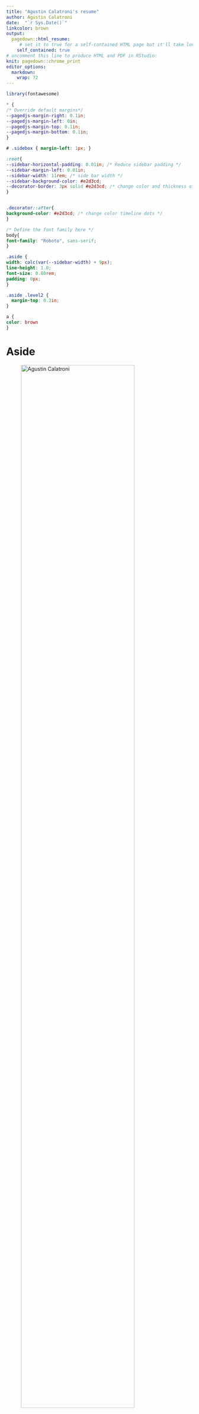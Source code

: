 ---
title: "Agustin Calatroni's resume"
author: Agustin Calatroni
date:  "`r Sys.Date()`"
linkcolor: brown
output:
  pagedown::html_resume:
     # set it to true for a self-contained HTML page but it'll take longer to render
    self_contained: true
# uncomment this line to produce HTML and PDF in RStudio:
knit: pagedown::chrome_print
editor_options: 
  markdown: 
    wrap: 72
---

```{r echo=FALSE, warning=FALSE}
library(fontawesome)
```

```{css, echo = FALSE}
* {
/* Override default margins*/
--pagedjs-margin-right: 0.1in;
--pagedjs-margin-left: 0in;
--pagedjs-margin-top: 0.1in;
--pagedjs-margin-bottom: 0.1in;
}

# .sidebox { margin-left: 1px; }

:root{
--sidebar-horizontal-padding: 0.01in; /* Reduce sidebar padding */
--sidebar-margin-left: 0.01in;
--sidebar-width: 11rem; /* side bar width */
--sidebar-background-color: #e2d3cd;
--decorator-border: 3px solid #e2d3cd; /* change color and thickness of timeline */
}


.decorator::after{
background-color: #e2d3cd; /* change color timeline dots */
}

/* Define the font family here */
body{
font-family: "Roboto", sans-serif;
}

.aside {
width: calc(var(--sidebar-width) + 9px);
line-height: 1.0;
font-size: 0.80rem;
padding: 0px;
}

.aside .level2 {
  margin-top: 0.3in;
}

a {
color: brown
}
```

# Aside

![Agustin Calatroni](Agustin_Calatroni_photo.png){width="85%"}

## **Contact Info** {#contact}

-   <i class="fa fa-envelope"></i>  [acalatroni@gmail.com](mailto:acalatroni@gmail.com){.email}
-   <i class="fa fa-github"></i>    [agstn](https://github.com/agstn)
-   <i class="fa fa-twitter"></i>   [\@acalatr](https://twitter.com/acalatr)
-   <i class="fa fa-linkedin"></i>  [Agustin Calatroni](https://www.linkedin.com/in/agustin-calatroni-41280b132/)
-   <i class="fa fa-phone"></i>     (858) 754-8842
-   <i class="fa fa-building"></i>  San Diego, California
-   &nbsp;&nbsp;&nbsp;&nbsp;&nbsp;&nbsp; ![California](https://raw.githubusercontent.com/CivilServiceUSA/us-states/master/images/maps/california-small.png){width="40%"}

## <small>**Statistical Skills**</small> {#stat_skills}

|                           |
|---------------------------|
| Linear (Mixed) Models     |
| Additive (Mixed) Models   |
| Prediction Models         |
| Latent Class Models       |
| Visualization             |
| Study/Patients Dashboards |
| Clinical Trial Design     |
| SDTM/ADaM data standards  |

## <small>**Software**</small> {#software_skills}

|             |
|-------------|
| R & RStudio |
| SAS         |
| H2O.ai (ML) |
| HTML/CSS    |

## <small>**Statistical Societies**</small> {#prof_soc}

|                                                                           |
|------------------------------------------------------------------------|
| [American Statistical Association](https://www.amstat.org/)               |
| [Statisticians in the Pharmaceutical Industry (PSI)](https://psiweb.org/) |
| [Society for Clinical Trials (SCT)](https://www.sctweb.org/)              |

## <small>**Therapeutic Areas**</small> {#therapeutic_skills}

|                |
|----------------|
| Asthma         |
| Atopic Dermatitis |
| Food Allergy   |
| Hematology     |
| Immunology     |
| Respiratory    |

# Main

## Agustin Calatroni {#title}

<font size="2px">
Highly accomplished and motivated statistician with over 20 years of industry experience with excellent analytical and problem-solving skills. As an applied clinical trials statistician, I have supported more than 50 NIH/NIAID and commercially sponsored clinical trials, where I have led the design, implementation, analysis, and reporting of randomized, observational, and mechanistic studies. As such, I support regulatory agency interactions regarding the many biometrics’ requirements of a study. For example, I was the lead statistician for the studies leading to the recent FDA and EMA approval of the first combination treatment for highly treatment-resistant tuberculosis. Additionally, I serve as a company-wide consultant for advanced statistical methodologies, statistical software, and programming and manage statisticians and programmers on the study teams.
</font>

## Professional Experience {data-icon="suitcase"}

### Senior Director, Biostatistics

<!-- <img src="img/Rho.jpg" width="40" align="center" valign="center"/>  -->
Rho, Inc

Durham, NC <br>    San Diego, CA

Present - 2005

-   2011 - 2020 &nbsp;&nbsp; Principal Statistical Scientist
-   2006 - 2011 &nbsp;&nbsp; Senior Statistician
-   2005 - 2006 &nbsp;&nbsp; Statistician

Serves as the lead study statistician for multiple federally funded
studies including complex, multi-center, multi-stage study designs.
Advises external study team and educates internal statistical team on
advanced statistical topics. Collaborates on large study teams with
federal sponsors, pharmaceutical partners, and independent academic
centers. Mentors statisticians throughout the company

### Statistican

Center for Human Growth and Development <br> Univerity of Michigan
<!-- <img src="img/UM.jpg" width="20" align="center" valign="center"/>  -->


Ann Arbor, MI

2005 - 2002

Served as statistician on a six universities multi-species research
project on the brain and behavior in early iron deficiency

### Computer Support Specialist

<!-- <img src="img/SMT.jpg" width="30" align="center" valign="center"/>  -->
SMT (SportsMEDIA Technology)

Durham, NC

2002 - 1996

Produced graphics, statistics and video enhancement software for live
television sports broadcast networks. &nbsp;
<i class="fa fa-award"></i> 2000 EMMY winner *ESPN Speedworld NASCAR coverage*

## Education {data-icon="graduation-cap"}

### North Carolina State University 
<!-- &nbsp; <img src="img/NCSU.jpg" width="25" align="bottom" valign="center"/> -->

Master of Science in Statistics 

Raleigh, NC
<img src="https://hatscripts.github.io/circle-flags/flags/us.svg" width="18" align="center" valign="center"/>

2002 - 2000

<i class="fa fa-medal"></i> Mu Sigma Rho Honors Society

### Université Paris I - Panthéon-Sorbonne 
<!-- &nbsp; <img src="img/Sorbonne.jpg" width="25" align="bottom" valign="center"/> -->

Masters en Sciences Économiques

Paris, FR
<img src="https://hatscripts.github.io/circle-flags/flags/fr.svg" width="18" align="center" valign="center"/>

1996 - 1995

<i class="fa fa-medal"></i> Summa cum laude

### Erasmus School of Economics 
<!-- &nbsp; <img src="img/Erasmus.jpg" width="20" align="bottom" valign="center"/> -->

Summer School in Econometrics and Statistics

Rotterdam, NL
<img src="https://hatscripts.github.io/circle-flags/flags/nl.svg" width="18" align="center" valign="center"/>

1995

### Université d'Aix-Marseille III 
<!-- &nbsp; <img src="img/Aix.jpg" width="20" align="bottom" valign="center"/> -->

Maîtrise en Sciences Économiques

Aix-en-Provence, FR
<img src="https://hatscripts.github.io/circle-flags/flags/fr.svg" width="18" align="center" valign="center"/>

1995 - 1991

<i class="fa fa-medal"></i> Summa cum laude

### Lycée Franco-Argentin Jean Mermoz 
<!-- &nbsp; <img src="img/Lycee.jpg" width="20" align="bottom" valign="center"/> -->

Baccalauréat en Sciences Économiques

Buenos Aires, AR
<img src="https://hatscripts.github.io/circle-flags/flags/ar.svg" width="18" align="center" valign="center"/>

1991 - 1988

## Extracurricular Activities {data-icon="leanpub"}

### [Wonderful Wednesday (WW) Challenge](https://www.psiweb.org/sigs-special-interest-groups/visualisation/welcome-to-wonderful-wednesdays)

Statisticians in the Pharmaceutical Industry (PSI) Visualization Special
Interest Group (VIS SIG)

N/A

2022 - 2020

<i class="fa fa-github"></i>  
<a href="https://github.com/agstn/WW">Visualizations and Dashboards
Contributions </a> <br> <i class="fa fa-youtube"></i>   [Visualization
of multiple endpoints over
times](https://www.psiweb.org/vod/item/psi-vissig-wonderful-wednesday-16-multiple-endpoints-in-vasculitis#video_567535951)
<br> <i class="fa fa-microphone"></i>    [Interviewed for the Effective
Statistician podcast](https://theeffectivestatistician.com/how-augustin-calatroni-leveraged-the-wonderful-wednesday-webinars-to-create-better-data-visualisations/)

<!-- ::: aside -->
<!-- <i class="far fa-chart-bar"></i> Our industry is data-driven. Every -->
<!-- phase of clinical studies requires collecting, monitoring, analyzing, -->
<!-- and reporting data. While each of these steps is equally important, -->
<!-- reporting is arguably the most impactful step. Indeed, in the reporting -->
<!-- phase, key decision-makers will interpret and conclude. As part of the -->
<!-- Center for Applied Data Visualization, I have been researching and -->
<!-- promoting the best practices and tools for visualizing and reporting -->
<!-- data. As such, I have developed dozens of novel graphics for both static -->
<!-- reports and interactive web-based use.[Examples of data visualization -->
<!-- and statistical graphics](http://graphics.rhoworld.com/) -->
<!-- ::: -->

::: aside
<i class="far fa-chart-bar"></i> 
I have a passion for statistics and often practice it as an extracurricular activity.  For almost a decade, I was a mentor for the Statistical and Applied Mathematical Sciences Institute (SAMSI) Statistical Modeling Workshop, where I mentored graduate students in mathematics, statistics, and computational science solutions to challenging real-world problems. Furthermore, I have contributed to the advancement of statistical data communication, through the application of novel tables, graphics, and interactive dashboards. These contributions have gained recognition in-house, with external clients, and among the statistical community.
:::

### <i class="fas fa-award"></i> [RStudio Table Contest- Honorable Mention](https://www.rstudio.com/blog/winners-of-the-2021-table-contest/)

<!-- [Describer: An Interactive Table Interface for Data Summaries](https://github.com/agstn/describer) -->

<i class="fa fa-github"></i>
<a href="https://github.com/agstn/describer">Describer: An Interactive
Table Interface for Data Summaries </a>

N/A

2021

### <i class="fas fa-award"></i> [RStudio Table Contest- Honorable Mention](https://www.rstudio.com/blog/winners-of-the-2020-rstudio-table-contest/)

<!-- [The Big Mac Index Table](https://github.com/agstn/RStudio_table_contest_2020) -->

<i class="fa fa-github"></i>
<a href="https://github.com/agstn/RStudio_table_contest_2020">The Big
Mac Index Tables </a>

N/A

2020

### [Industry Mentor](https://stattrak.amstat.org/2012/01/31/imsmworkshop/)
<!-- (https://www.samsi.info/imsm-history-and-past-workshops/) -->

The Statistical and Applied Mathematical Sciences Institute (SAMSI)
Industrial Math/Stat Modeling Workshop (IMSM)

N/A

2020 - 2011

Objective is to expose graduate students in mathematics, statistics, and computational science to challenging and exciting real-world problems arising
in industrial and government laboratory research.
<br>
<i class="fa fa-rss"></i>   [Rho Participates in Graduate Student
Workshop for the 8th Consecutive
Time](https://www.rhoworld.com/rho-participates-in-innovative-graduate-student-workshop-for-the-8th-consecutive-tim)\
<i class="fa fa-youtube"></i>   [2019 Continuous glucose monitors (CGMs)
w/ Functional Data
Analysis](https://www.youtube.com/watch?v=qpYHtXH82Ws&ab_channel=SAMSIInstitute)

### [AstraZeneca-Sanger Drug Combination Prediction DREAM Challenge](https://www.synapse.org/#!Synapse:syn4231880/wiki/235645)

Advancing Cancer Treatment with Artificial Intelligence

N/A

2015

Open innovation competition hosted by Sage Bionetworks using
crowdsourcing to identify new solutions to pressing pharmaceutical
research and development challenges <i class="fas fa-award"></i> Rho
Innovation Award

## Selected Presentations {data-icon="chalkboard-teacher"}

### [Interactive dashboards without Shiny](https://agstn.github.io/UseR2022_dashboards/UseR2022_dashboards.html#/title-slide)

UseR conference <a href="https://github.com/agstn/UseR2022_dashboards">
<i class="fa fa-github fa-lg"></i></a>

Virtual

2022

### [Visualization of The Museum of Modern Art (MoMA) Collection](https://agstn.github.io/moma_trelliscopejs/app/)

Scalable, flexible, interactive approach to visualizing data
<a href="https://github.com/agstn/moma_trelliscopejs">
<i class="fa fa-github fa-lg"></i></a>

Blog

2018

### [AAAAI NHLBI & NIAID Invited Course Faculty](https://aaaai.confex.com/aaaai/2017/webprogram/Session7669.html)

Clinical Trial Designs to Predict Asthma Exacerbations

Atlanta, GA

2017

### [Model Ensembles Using Cross Validation](https://github.com/agstn/useR16_ensemble/blob/master/Poster/Poster_useR2016.pdf)

UseR conference <a href="https://github.com/agstn/useR16_ensemble">
<i class="fa fa-github fa-lg"></i></a>

Palo Alto, CA

2016

### [AAAAI/NIEHS Invited Course Faculty](https://aaaai.confex.com/aaaai/2014/webprogram/Session2703.html)

NHANES: Getting to Grips with the Big Data

San Diego, CA

2014

### <i class="fab fa-youtube"></i> [Rho Wide Corporate Training](https://www.youtube.com/watch?v=a9RTHU-0qTY&t=7s&ab_channel=RhoInc1984)

Visualizing Multivariate Data ↺ Information Into Understanding

Chapel Hill, NC

2013

<i class="fa fa-award"></i> Rho Presidential Award for *Outstanding
Innovation for statistical visualization*

### [Correlation with Left Censored and Repeated Measures Data](https://rhoinc.github.io/publication-library/pubs/JSM2008_Calatroni.pdf)

Joint Statistical Meetings

Denver, CO

2008

## Selected Publications [<sub><small>**Full List**</small></sub>](https://pubmed.ncbi.nlm.nih.gov/?term=agustin+Calatroni%5BAuthor%5D&show_snippets=off&sort=date&size=200){data-icon="book"}

### [Mepolizumab for Urban Children with Exacerbation-Prone Eosinophilic Asthma: A Randomised Controlled Trial](https://www.thelancet.com/journals/lancet/article/PIIS0140-6736(22)01198-9/fulltext) (<small>[News Release](https://www.niaid.nih.gov/news-events/monoclonal-antibody-reduces-asthma-attacks-urban-youth)</small>)


The Lancet

N/A

2022

### [Risk factors for SARS-CoV-2 infection and transmission in households w/ children w/ asthma and allergy: A prospective surveillance study](https://pubmed.ncbi.nlm.nih.gov/35660376/)

Journal of Allergy and Clinical Immunology

N/A

2022

### [Development of a human skin commensal microbe for bacteriotherapy of atopic dermatitis and use in a phase 1 randomized clinical trial](https://pubmed.ncbi.nlm.nih.gov/33619370/)

Nature Medicine

N/A

2021

### [Distinct nasal airway bacterial microbiotas differentially relate to exacerbation in pediatric patients with asthma](https://pubmed.ncbi.nlm.nih.gov/31201890)

Journal of Allergy and Clinical Immunology

N/A

2019

### [The nonlesional skin surface distinguishes atopic dermatitis with food allergy as a unique endotype](https://pubmed.ncbi.nlm.nih.gov/30787169)

Science Translational Medicine

N/A

2019

### [Longitudinal Phenotypes of Respiratory Health in a High-Risk Urban Birth Cohort](https://pubmed.ncbi.nlm.nih.gov/30079758)

American Journal of Respiratory and Critical Care Medicine

N/A

2019

### [Early decrease in basophil sensitivity to Ara h 2 precedes sustained unresponsiveness after peanut oral immunotherapy](https://pubmed.ncbi.nlm.nih.gov/31377342)

Journal of Allergy and Clinical Immunology

N/A

2019

<i class="fab fa-youtube"></i> [The Application of Data Driven
Approaches to Flow
Cytometric](https://www.youtube.com/watch?v=I4g2PoINxkY&ab_channel=BuhlmannDiagnostics)

### [The association of allergic sensitization patterns in early childhood with disease manifestations and immunological reactivity at 10 years](https://pubmed.ncbi.nlm.nih.gov/31046157)

Clinical & Experimental Allergy

N/A

2019

### [A computerized decision support tool to implement asthma guidelines for children and adolescents](https://pubmed.ncbi.nlm.nih.gov/30529451)

The Journal of Allergy and Clinical Immunology: In Practice

N/A

2019

<i class="fab fa-github"></i>
<a href="https://rhoinc.github.io/asthma-control-graphic/"> Interactive
figure lets users explore the data </a>

### [Early-life home environment and risk of asthma among inner-city children](https://pubmed.ncbi.nlm.nih.gov/28939248)

Journal of Allergy and Clinical Immunology

N/A

2018

### [Effects of Omalizumab on Rhinovirus Infections, Illnesses, and Exacerbations of Asthma](https://pubmed.ncbi.nlm.nih.gov/28608756)

American Journal of Respiratory and Critical Care Medicine

N/A

2017

### [Graphic depiction of bioinformatics data](https://pubmed.ncbi.nlm.nih.gov/28647586)

Journal of Allergy and Clinical Immunology

N/A

2017

<i class="fab fa-github"></i>
<a href="https://github.com/RhoInc/jaci-bioinformaticsgraphics">Source
code, data and results for all figures</a>

### [Can we predict fall asthma exacerbations? Validation of the seasonal asthma exacerbation index](https://pubmed.ncbi.nlm.nih.gov/28238748)

Journal of Allergy and Clinical Immunology

N/A

2017

### [Minimally important differences and risk levels for the Composite Asthma Severity Index](https://pubmed.ncbi.nlm.nih.gov/27744028)

Journal of Allergy and Clinical Immunology

N/A

2017

<i class="fab fa-github"></i>
<a href="https://github.com/RhoInc/CASI_MID"> Simulation material for
the Composite Asthma Severity Index (CASI) </a>

### [Preseasonal treatment with either omalizumab or an inhaled corticosteroid boost to prevent fall asthma exacerbations](https://pubmed.ncbi.nlm.nih.gov/26518090)

Journal of Allergy and Clinical Immunology

N/A

2015

### [Randomized trial of omalizumab (anti-IgE) for asthma in inner-city children](https://pubmed.ncbi.nlm.nih.gov/21410369)

New England Journal of Medicine

N/A

2011

<i class="fab fa-github"></i>
<a href="https://github.com/RhoInc/GAMMapp">GAMMapp : a Shiny app for
exploring longitudinal and seasonal data</a>

#  {.aside}

<br> <br> <i class="fas fa-edit"></i> Together as a team of
investigators, we are motivated by discovery and results to improve
health, extend life, and enhance the quality of life. We achieve this by
helping our industry, federal, and academic clients run clinical and
epidemiological studies, while also guiding them through complex and
novel statistical methodology in manuscript writing and presentations.
<br>

As the Senior Director of Biostatistics for the following
Statistical and Clinical Coordinating Centers:

|                                                                                                                                                                         |
|------------------------------------------------------------------------|
| [Inner-City Asthma Consortium (ICAC)](https://www.niaid.nih.gov/clinical-trials/inner-city-asthma-consortium)                                                           |
| [Childhood Asthma Clinical Research Network (CAUSE)](https://www.nih.gov/news-events/news-releases/nih-establishes-new-childhood-asthma-clinical-research-network)      |
| [Atopic Dermatitis Research Network (ADRN)](https://www.niaid.nih.gov/research/atopic-dermatitis-research-network)                                                      |
| [Immune Tolerance Network (ITN)](https://www.niaid.nih.gov/research/immune-tolerance-network)                                                                           |
| [Consortium of Food Allergy Research (CoFAR)](https://www.niaid.nih.gov/research/consortium-food-allergy-research)                                                      |
| [Human Epidemiology and Response to SARS-CoV-2 (HEROS)](https://www.niaid.nih.gov/news-events/study-determine-incidence-novel-coronavirus-infection-us-children-begins) |

I provide statistical expertise and scientific leadership in developing
clinical trials to investigate asthma, allergen immunotherapy, and
environmental exposure interventions and their roles in allergy and
asthma using both translational research methodologies as well as the
analysis of omics data.

<!-- ![WordCloud](./PubMed/wordcloud_HD.png){width="100%"} -->
